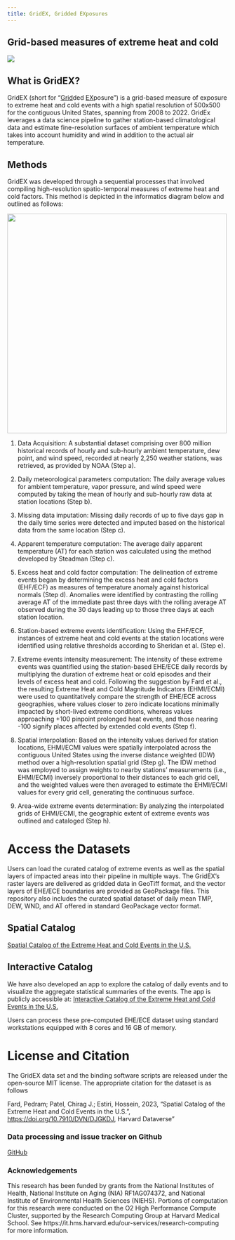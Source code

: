 ```yaml
---
title: GridEX, Gridded EXposures
---
```


## Grid-based measures of extreme heat and cold

![](img/ehce.gif){fig-alt="Cumulative Annual Impacted Areas" fig-align="center"}

## What is GridEX?

GridEX (short for "[Grid]{.underline}ded [EX]{.underline}posure") is a grid-based measure of exposure to extreme heat and cold events with a high spatial resolution of 500x500 for the contiguous United States, spanning from 2008 to 2022. GridEx leverages a data science pipeline to gather station-based climatological data and estimate fine-resolution surfaces of ambient temperature which takes into account humidity and wind in addition to the actual air temperature.

## Methods

GridEX was developed through a sequential processes that involved compiling high-resolution spatio-temporal measures of extreme heat and cold factors. This method is depicted in the informatics diagram below and outlined as follows:

![](img/SD_Paper_Informatics_Diagram.png){fig-alt="GridEX Informatics Diagram" fig-align="center" width="500"}

1.  Data Acquisition: A substantial dataset comprising over 800 million historical records of hourly and sub-hourly ambient temperature, dew point, and wind speed, recorded at nearly 2,250 weather stations, was retrieved, as provided by NOAA (Step a).

2.  Daily meteorological parameters computation: The daily average values for ambient temperature, vapor pressure, and wind speed were computed by taking the mean of hourly and sub-hourly raw data at station locations (Step b).

3.  Missing data imputation: Missing daily records of up to five days gap in the daily time series were detected and imputed based on the historical data from the same location (Step c).

4.  Apparent temperature computation: The average daily apparent temperature (AT) for each station was calculated using the method developed by Steadman (Step c).

5.  Excess heat and cold factor computation: The delineation of extreme events began by determining the excess heat and cold factors (EHF/ECF) as measures of temperature anomaly against historical normals (Step d). Anomalies were identified by contrasting the rolling average AT of the immediate past three days with the rolling average AT observed during the 30 days leading up to those three days at each station location.

6.  Station-based extreme events identification: Using the EHF/ECF, instances of extreme heat and cold events at the station locations were identified using relative thresholds according to Sheridan et al. (Step e).

7.  Extreme events intensity measurement: The intensity of these extreme events was quantified using the station-based EHE/ECE daily records by multiplying the duration of extreme heat or cold episodes and their levels of excess heat and cold. Following the suggestion by Fard et al., the resulting Extreme Heat and Cold Magnitude Indicators (EHMI/ECMI) were used to quantitatively compare the strength of EHE/ECE across geographies, where values closer to zero indicate locations minimally impacted by short-lived extreme conditions, whereas values approaching +100 pinpoint prolonged heat events, and those nearing -100 signify places affected by extended cold events (Step f).

8.  Spatial interpolation: Based on the intensity values derived for station locations, EHMI/ECMI values were spatially interpolated across the contiguous United States using the inverse distance weighted (IDW) method over a high-resolution spatial grid (Step g). The IDW method was employed to assign weights to nearby stations’ measurements (i.e., EHMI/ECMI) inversely proportional to their distances to each grid cell, and the weighted values were then averaged to estimate the EHMI/ECMI values for every grid cell, generating the continuous surface.

9.  Area-wide extreme events determination: By analyzing the interpolated grids of EHMI/ECMI, the geographic extent of extreme events was outlined and cataloged (Step h).

# Access the Datasets

Users can load the curated catalog of extreme events as well as the spatial layers of impacted areas into their pipeline in multiple ways. The GridEX's raster layers are delivered as gridded data in GeoTiff format, and the vector layers of EHE/ECE boundaries are provided as GeoPackage files. This repository also includes the curated spatial dataset of daily mean TMP, DEW, WND, and AT offered in standard GeoPackage vector format.

## Spatial Catalog

[Spatial Catalog of the Extreme Heat and Cold Events in the U.S.](https://dataverse.harvard.edu/dataset.xhtml?persistentId=doi:10.7910/DVN/DJGKDJ)

## Interactive Catalog

We have also developed an app to explore the catalog of daily events and to visualize the aggregate statistical summaries of the events. The app is publicly accessible at: [Interactive Catalog of the Extreme Heat and Cold Events in the U.S.](https://ehce.connect.hms.harvard.edu/us_ehe_ece)

Users can process these pre-computed EHE/ECE dataset using standard workstations equipped with 8 cores and 16 GB of memory.

# License and Citation

The GridEX data set and the binding software scripts are released under the open-source MIT license. The appropriate citation for the dataset is as follows

Fard, Pedram; Patel, Chirag J.; Estiri, Hossein, 2023, "Spatial Catalog of the Extreme Heat and Cold Events in the U.S.", [https://doi.org/10.7910/DVN/DJGKDJ](https://doi.org/10.7910/DVN/DJGKDJ), Harvard Dataverse"

### Data processing and issue tracker on Github

[GitHub](https://github.com/epedram/us_ehe_ece)

### Acknowledgements

This research has been funded by grants from the National Institutes of Health, National Institute on Aging (NIA) RF1AG074372, and National Institute of Environmental Health Sciences (NIEHS). Portions of computation for this research were conducted on the O2 High Performance Compute Cluster, supported by the Research Computing Group at Harvard Medical School. See https://it.hms.harvard.edu/our-services/research-computing for more information.

